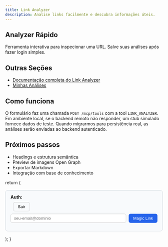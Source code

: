```yaml
---
title: Link Analyzer
description: Analise links facilmente e descubra informações úteis.
---
```



<div class="flex flex-col gap-12">
  <section>
    <h2 class="text-3xl font-semibold mb-2">Analyzer Rápido</h2>
    <p class="text-gray-600 dark:text-gray-300">Ferramenta interativa para inspecionar uma URL. Salve suas análises após fazer login simples.</p>
  <LoginInline />
    <LinkAnalyzerForm />
  </section>
  <section>
    <h2 class="text-2xl font-semibold mb-2">Outras Seções</h2>
    <ul class="list-disc pl-6 space-y-1">
      <li><a class="text-green-600 dark:text-green-400 underline" href="/docs/tools/link-analyzer/">Documentação completa do Link Analyzer</a></li>
      <li><a class="text-green-600 dark:text-green-400 underline" href="/docs/minhas-analises/">Minhas Análises</a></li>
    </ul>
  </section>
  <section>
    <h2 class="text-2xl font-semibold mb-2">Como funciona</h2>
    <p class="leading-relaxed">O formulário faz uma chamada <code>POST /mcp/tools</code> com a tool <code>LINK_ANALYZER</code>. Em ambiente local, se o backend remoto não responder, um stub simulado fornece dados de teste. Quando migrarmos para persistência real, as análises serão enviadas ao backend autenticado.</p>
  </section>
  <section>
    <h2 class="text-2xl font-semibold mb-2">Próximos passos</h2>
    <ul class="list-disc pl-6 space-y-1">
      <li>Headings e estrutura semântica</li>
      <li>Preview de imagens Open Graph</li>
      <li>Exportar Markdown</li>
      <li>Integração com base de conhecimento</li>
    </ul>
  </section>
</div>

  return (
    <div id="la-login-inline" style="margin:1rem 0; padding:0.75rem 1rem; border:1px solid var(--sl-color-gray-5,#d0d7de); border-radius:8px; background:var(--sl-color-bg-alt,#f8fafc);">
      <strong>Auth:</strong> <span id="li-status" style="font-size:0.85em; color:var(--sl-color-gray-6,#555);"></span>
      <div id="li-logged" style="display:none; margin-top:0.5rem; display:flex; gap:8px; align-items:center;">
        <span id="li-email" style="font-size:0.85em;"></span>
        <button id="li-logout" style="padding:6px 14px; border:1px solid var(--sl-color-gray-5,#ccc); background:transparent; border-radius:6px; cursor:pointer;">Sair</button>
      </div>
      <form id="li-form" style="display:flex; gap:8px; margin-top:0.5rem;">
        <input id="li-email-input" type="email" required placeholder="seu-email@dominio" style="flex:1; padding:6px 10px; border:1px solid var(--sl-color-gray-5,#ccc); border-radius:6px;" />
        <button type="submit" style="padding:6px 14px; border:none; background:var(--sl-color-accent,#2563eb); color:#fff; border-radius:6px; cursor:pointer;">Magic Link</button>
      </form>
      <div id="li-msg" style="font-size:0.75rem; margin-top:4px; color:var(--sl-color-gray-6,#555);"></div>
    </div>
  );
}

<script>
(function(){
  // Supabase auth (magic link) simplificado
  let supa; try { supa = getSupabase(); } catch { /* sem supabase */ }
  const status = document.getElementById('li-status');
  const form = document.getElementById('li-form');
  const emailInput = document.getElementById('li-email-input');
  const logoutBtn = document.getElementById('li-logout');
  const logged = document.getElementById('li-logged');
  const emailSpan = document.getElementById('li-email');
  const msg = document.getElementById('li-msg');

  function setLoading(b){
    if(b){ form.querySelector('button').disabled=true; form.querySelector('button').textContent='Enviando...'; }
    else { form.querySelector('button').disabled=false; form.querySelector('button').textContent='Magic Link'; }
  }

  async function sync(){
    if(!supa){ status.textContent='Modo local (sem Supabase)'; return; }
    const { data: { session } } = await supa.auth.getSession();
    if(session?.user){
      status.textContent='Autenticado';
      form.style.display='none';
      logged.style.display='flex';
      emailSpan.textContent=session.user.email;
    } else {
      status.textContent='Não autenticado';
      form.style.display='flex';
      logged.style.display='none';
    }
  }
  form?.addEventListener('submit', async (e)=>{
    e.preventDefault(); if(!supa) return; const email=emailInput.value.trim(); if(!email) return;
    setLoading(true); msg.textContent='';
    const { error } = await supa.auth.signInWithOtp({ email, options: { shouldCreateUser:true, emailRedirectTo: window.location.href } });
    setLoading(false);
    if(error){ msg.textContent='Erro: '+error.message; }
    else { msg.textContent='Verifique seu email para o link de acesso.'; }
  });
  logoutBtn?.addEventListener('click', async ()=>{ if(!supa) return; await supa.auth.signOut(); sync(); });
  if(supa){
    supa.auth.onAuthStateChange(()=> sync());
    sync();
  }
})();
</script>
